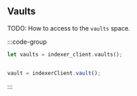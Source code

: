 ## Vaults

TODO: How to access to the `vaults` space.

:::code-group

```rust [Rust]
let vaults = indexer_client.vaults();
```

```python [Python]

```

```typescript [TypeScript]
vault = indexerClient.vault();
```

:::



